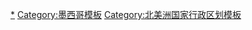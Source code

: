 [[Category:墨西哥行政區劃|*]]
[[Category:墨西哥模板|Category:墨西哥模板]]
[[Category:北美洲国家行政区划模板|Category:北美洲国家行政区划模板]]